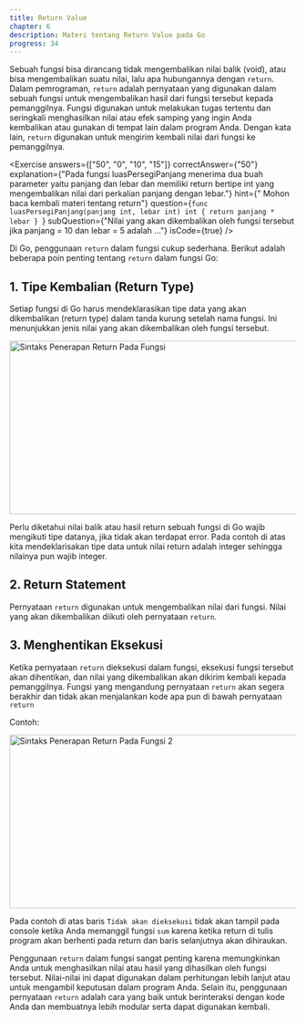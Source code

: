 ```yaml
---
title: Return Value
chapter: 6
description: Materi tentang Return Value pada Go
progress: 34
---
```


Sebuah fungsi bisa dirancang tidak mengembalikan nilai balik (void), atau
bisa mengembalikan suatu nilai, lalu apa hubungannya dengan `return`.
Dalam pemrograman, `return` adalah pernyataan yang digunakan dalam
sebuah fungsi untuk mengembalikan hasil dari fungsi tersebut kepada
pemanggilnya. Fungsi digunakan untuk melakukan tugas tertentu dan
seringkali menghasilkan nilai atau efek samping yang ingin Anda
kembalikan atau gunakan di tempat lain dalam program Anda. Dengan kata
lain, `return` digunakan untuk mengirim kembali nilai dari fungsi ke
pemanggilnya.

<Exercise 
  answers={["50", "0", "10", "15"]}
  correctAnswer={"50"}
  explanation={"Pada fungsi luasPersegiPanjang menerima dua buah parameter yaitu panjang dan lebar dan memiliki return bertipe int yang mengembalikan nilai dari perkalian panjang dengan lebar."}
  hint={" Mohon baca kembali materi tentang return"}
  question={`func luasPersegiPanjang(panjang int, lebar int) int {
 return panjang * lebar
}
`}
  subQuestion={"Nilai yang akan dikembalikan oleh fungsi tersebut jika panjang = 10 dan lebar = 5 adalah ..."}
  isCode={true}
/>

Di Go, penggunaan `return` dalam fungsi cukup sederhana. Berikut
adalah beberapa poin penting tentang `return` dalam fungsi Go:

## 1. Tipe Kembalian (Return Type)

Setiap fungsi di Go harus mendeklarasikan tipe data yang akan dikembalikan (return type) dalam
tanda kurung setelah nama fungsi. Ini menunjukkan jenis nilai yang
akan dikembalikan oleh fungsi tersebut.

<Image src="/content/bab-6-5.webp" width="618" height="304" alt="Sintaks Penerapan Return Pada Fungsi" />

Perlu diketahui nilai balik atau hasil return sebuah fungsi di Go wajib
mengikuti tipe datanya, jika tidak akan terdapat error. Pada contoh di
atas kita mendeklarisakan tipe data untuk nilai return adalah integer
sehingga nilainya pun wajib integer.

## 2. Return Statement 

Pernyataan `return` digunakan untuk mengembalikan nilai dari fungsi. Nilai yang akan dikembalikan diikuti
oleh pernyataan `return`.

## 3. Menghentikan Eksekusi 
   
Ketika pernyataan `return` dieksekusi dalam
fungsi, eksekusi fungsi tersebut akan dihentikan, dan nilai yang
dikembalikan akan dikirim kembali kepada pemanggilnya. Fungsi yang
mengandung pernyataan `return` akan segera berakhir dan tidak akan
menjalankan kode apa pun di bawah pernyataan `return`

Contoh:

<Image src="/content/bab-6-6.webp" width="618" height="304" alt="Sintaks Penerapan Return Pada Fungsi 2" />

Pada contoh di atas baris `Tidak akan dieksekusi` tidak akan tampil pada 
console ketika Anda memanggil fungsi `sum` karena ketika return di 
tulis program akan berhenti pada return dan baris selanjutnya akan 
dihiraukan.

Penggunaan `return` dalam fungsi sangat penting karena 
memungkinkan Anda untuk menghasilkan nilai atau hasil yang 
dihasilkan oleh fungsi tersebut. Nilai-nilai ini dapat digunakan dalam 
perhitungan lebih lanjut atau untuk mengambil keputusan dalam 
program Anda. Selain itu, penggunaan pernyataan `return` adalah cara 
yang baik untuk berinteraksi dengan kode Anda dan membuatnya lebih 
modular serta dapat digunakan kembali.
